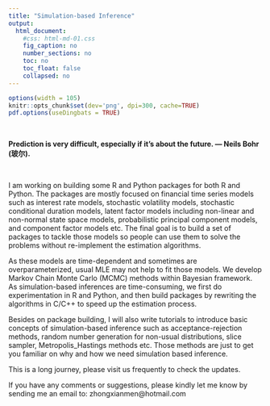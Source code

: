 ```yaml
---
title: "Simulation-based Inference"
output:
  html_document:
    #css: html-md-01.css
    fig_caption: no
    number_sections: no
    toc: no
    toc_float: false
    collapsed: no
---
```


```r
options(width = 105)
knitr::opts_chunk$set(dev='png', dpi=300, cache=TRUE)
pdf.options(useDingbats = TRUE)
```


&nbsp;


**Prediction is very difficult, especially if it’s about the future.  — Neils Bohr (玻尔).**


&nbsp;

<!-- ## Project web page for GEOG 4/595 *R for Earth-System Science* ## -->

I am working on building some R and Python packages for both R and Python. The packages are mostly focused on financial time series models such as interest rate models, stochastic volatility models, stochastic conditional duration models, latent factor models including non-linear and non-normal state space models, probabilistic principal component models, and component factor models etc. The final goal is to build a set of packages to tackle those models so people can use them to solve the problems without re-implement the estimation algorithms. 

As these models are time-dependent and sometimes are overparameterized, usual MLE may not help to fit those models. We develop Markov Chain Monte Carlo (MCMC) methods within Bayesian framework. As simulation-based inferences are time-consuming, we first do experimentation in R and Python, and then build packages by rewriting the algorithms in C/C++ to speed up the estimation process. 

Besides on package building, I will also write tutorials to introduce basic concepts of simulation-based inference such as acceptance-rejection methods, random number generation for non-usual distributions, slice sampler, Metropolis_Hastings methods etc. Those methods are just to get you familiar on why and how we need simulation based inference.   

This is a long journey, please visit us frequently to check the updates.

If you have any comments or suggestions, please kindly let me know by sending me an email to: zhongxianmen@hotmail.com

<!-- ## Project web page for GEOG 4/595 *R for Earth-System Science* ## -->

<!-- Topics covered here include: -->

<!-- - An introduction to the project -->
<!-- - A simple example of plotting a raster slice -->
<!-- - (more to come…) -->







